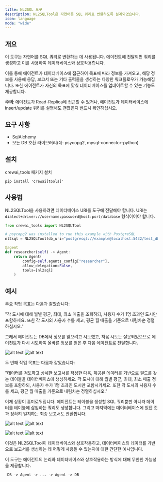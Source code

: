 ```yaml
---
title: NL2SQL 도구
description: NL2SQLTool은 자연어를 SQL 쿼리로 변환하도록 설계되었습니다.
icon: language
mode: "wide"
---
```


## 개요

이 도구는 자연어를 SQL 쿼리로 변환하는 데 사용됩니다. 에이전트에 전달되면 쿼리를 생성하고 이를 사용하여 데이터베이스와 상호작용합니다.

이를 통해 에이전트가 데이터베이스에 접근하여 목표에 따라 정보를 가져오고, 해당 정보를 사용해 응답, 보고서 또는 기타 출력물을 생성하는 다양한 워크플로우가 가능해집니다. 또한 에이전트가 자신의 목표에 맞춰 데이터베이스를 업데이트할 수 있는 기능도 제공합니다.

**주의**: 에이전트가 Read-Replica에 접근할 수 있거나, 에이전트가 데이터베이스에 insert/update 쿼리를 실행해도 괜찮은지 반드시 확인하십시오.

## 요구 사항

- SqlAlchemy
- 모든 DB 호환 라이브러리(예: psycopg2, mysql-connector-python)

## 설치

crewai_tools 패키지 설치

```shell
pip install 'crewai[tools]'
```

## 사용법

NL2SQLTool을 사용하려면 데이터베이스 URI를 도구에 전달해야 합니다. URI는 `dialect+driver://username:password@host:port/database` 형식이어야 합니다.


```python Code
from crewai_tools import NL2SQLTool

# psycopg2 was installed to run this example with PostgreSQL
nl2sql = NL2SQLTool(db_uri="postgresql://example@localhost:5432/test_db")

@agent
def researcher(self) -> Agent:
    return Agent(
        config=self.agents_config["researcher"],
        allow_delegation=False,
        tools=[nl2sql]
    )
```

## 예시

주요 작업 목표는 다음과 같았습니다:

"각 도시에 대해 월별 평균, 최대, 최소 매출을 조회하되, 사용자 수가 1명 초과인 도시만 포함하세요. 또한 각 도시의 사용자 수를 세고, 평균 월 매출을 기준으로 내림차순 정렬하십시오."

그래서 에이전트는 DB에서 정보를 얻으려고 시도했고, 처음 시도는 잘못되었으므로 에이전트가 다시 시도하여 올바른 정보를 얻은 후 다음 에이전트로 전달합니다.

![alt text](https://github.com/crewAIInc/crewAI-tools/blob/main/crewai_tools/tools/nl2sql/images/image-2.png?raw=true)
![alt text](https://github.com/crewAIInc/crewAI-tools/raw/main/crewai_tools/tools/nl2sql/images/image-3.png)

두 번째 작업 목표는 다음과 같았습니다:

"데이터를 검토하고 상세한 보고서를 작성한 다음, 제공된 데이터를 기반으로 필드를 갖는 테이블을 데이터베이스에 생성하세요. 각 도시에 대해 월별 평균, 최대, 최소 매출 정보를 포함하되, 사용자 수가 1명 초과인 도시만 포함시키세요. 또한 각 도시의 사용자 수를 세고, 평균 월 매출을 기준으로 내림차순 정렬하십시오."

이제 상황이 흥미로워집니다. 에이전트는 테이블을 생성할 SQL 쿼리뿐만 아니라 데이터를 테이블에 삽입하는 쿼리도 생성합니다. 그리고 마지막에는 데이터베이스에 있던 것과 정확히 일치하는 최종 보고서도 반환합니다.

![alt text](https://github.com/crewAIInc/crewAI-tools/raw/main/crewai_tools/tools/nl2sql/images/image-4.png)
![alt text](https://github.com/crewAIInc/crewAI-tools/raw/main/crewai_tools/tools/nl2sql/images/image-5.png)

![alt text](https://github.com/crewAIInc/crewAI-tools/raw/main/crewai_tools/tools/nl2sql/images/image-9.png)
![alt text](https://github.com/crewAIInc/crewAI-tools/raw/main/crewai_tools/tools/nl2sql/images/image-7.png)

이것은 NL2SQLTool이 데이터베이스와 상호작용하고, 데이터베이스의 데이터를 기반으로 보고서를 생성하는 데 어떻게 사용될 수 있는지에 대한 간단한 예시입니다.

이 도구는 에이전트의 논리와 데이터베이스와 상호작용하는 방식에 대해 무한한 가능성을 제공합니다.

```md
 DB -> Agent -> ... -> Agent -> DB
```

